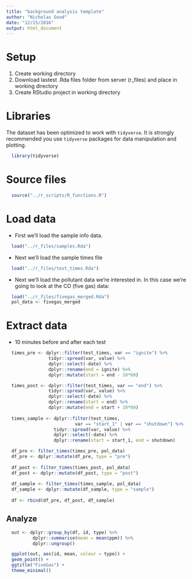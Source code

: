 ```yaml
---
title: "background analysis template"
author: "Nicholas Good"
date: "12/15/2016"
output: html_document
---
```


# Setup

1. Create working directory
2. Download lastest .Rda files folder from server (r_files) and place in working directory
3. Create RStudio project in working directory

# Libraries

The dataset has been optimized to work with `tidyverse`. It is strongly recommended you use `tidyverse` packages for data manipulation and plotting.

```r
  library(tidyverse)
```

# Source files

```r
  source("../r_scripts/R_functions.R")
```

# Load data

* First we'll load the sample info data.

```r
  load("../r_files/samples.Rda") 
```

* Next we'll load the sample times file

```r
  load("../r_files/test_times.Rda") 
```

* Next we'll load the pollutant data we're interested in. In this case we're going to look at the CO (five gas) data:

```r
  load("../r_files/fivegas_merged.Rda")
  pol_data <- fivegas_merged
```

# Extract data

* 10 minutes before and after each test

```r
  times_pre <- dplyr::filter(test_times, var == "ignite") %>%
                tidyr::spread(var, value) %>%
                dplyr::select(-date) %>%
                dplyr::rename(end = ignite) %>%
                dplyr::mutate(start = end - 10*60)

  times_post <- dplyr::filter(test_times, var == "end") %>%
                tidyr::spread(var, value) %>%
                dplyr::select(-date) %>%
                dplyr::rename(start = end) %>%
                dplyr::mutate(end = start + 10*60)
  
  times_sample <- dplyr::filter(test_times,
                          var == "start_1" | var == "shutdown") %>%
                  tidyr::spread(var, value) %>%
                  dplyr::select(-date) %>%
                  dplyr::rename(start = start_1, end = shutdown)
```

```r
  df_pre <- filter_times(times_pre, pol_data)
  df_pre <- dplyr::mutate(df_pre, type = "pre")
  
  df_post <- filter_times(times_post, pol_data)
  df_post <- dplyr::mutate(df_post, type = "post")
  
  df_sample <- filter_times(times_sample, pol_data)
  df_sample <- dplyr::mutate(df_sample, type = "sample")
  
  df <- rbind(df_pre, df_post, df_sample)
```

## Analyze

```r
  out <- dplyr::group_by(df, id, type) %>%
          dplyr::summarise(mean = mean(ppm)) %>%
          dplyr::ungroup()
```

```r
  ggplot(out, aes(id, mean, colour = type)) +
  geom_point() + 
  ggtitle("FiveGas") +
  theme_minimal()
```